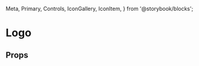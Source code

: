   Meta,
  Primary,
  Controls,
  IconGallery,
  IconItem,
} from '@storybook/blocks';

<Meta title="Logo" of={LogoStories} />

<style>
  {`
    .spacer {
      height: 24px
    }
  `}
</style>

# Logo

<Primary />

## Props

<Controls />
